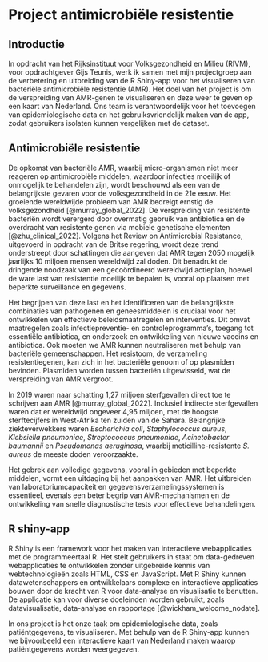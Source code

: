 
# Project antimicrobiële resistentie

## Introductie
In opdracht van het Rijksinstituut voor Volksgezondheid en Milieu (RIVM), voor opdrachtgever Gijs Teunis, werk ik samen met mijn projectgroep aan de verbetering en uitbreiding van de R Shiny-app voor het visualiseren van bacteriële antimicrobiële resistentie (AMR). Het doel van het project is om de verspreiding van AMR-genen te visualiseren en deze weer te geven op een kaart van Nederland. Ons team is verantwoordelijk voor het toevoegen van epidemiologische data en het gebruiksvriendelijk maken van de app, zodat gebruikers isolaten kunnen vergelijken met de dataset.

## Antimicrobiële resistentie
De opkomst van bacteriële AMR, waarbij micro-organismen niet meer reageren op antimicrobiële middelen, waardoor infecties moeilijk of onmogelijk te behandelen zijn, wordt beschouwd als een van de belangrijkste gevaren voor de volksgezondheid in de 21e eeuw. Het groeiende wereldwijde probleem van AMR bedreigt ernstig de volksgezondheid [@murray_global_2022]. De verspreiding van resistente bacteriën wordt verergerd door overmatig gebruik van antibiotica en de overdracht van resistente genen via mobiele genetische elementen [@zhu_clinical_2022]. Volgens het Review on Antimicrobial Resistance, uitgevoerd in opdracht van de Britse regering, wordt deze trend onderstreept door schattingen die aangeven dat AMR tegen 2050 mogelijk jaarlijks 10 miljoen mensen wereldwijd zal doden. Dit benadrukt de dringende noodzaak van een gecoördineerd wereldwijd actieplan, hoewel de ware last van resistentie moeilijk te bepalen is, vooral op plaatsen met beperkte surveillance en gegevens.

Het begrijpen van deze last en het identificeren van de belangrijkste combinaties van pathogenen en geneesmiddelen is cruciaal voor het ontwikkelen van effectieve beleidsmaatregelen en interventies. Dit omvat maatregelen zoals infectiepreventie- en controleprogramma's, toegang tot essentiële antibiotica, en onderzoek en ontwikkeling van nieuwe vaccins en antibiotica. Ook moeten we AMR kunnen neutraliseren met behulp van bacteriële gemeenschappen. Het resistoom, de verzameling resistentiegenen, kan zich in het bacteriële genoom of op plasmiden bevinden. Plasmiden worden tussen bacteriën uitgewisseld, wat de verspreiding van AMR vergroot.

In 2019 waren naar schatting 1,27 miljoen sterfgevallen direct toe te schrijven aan AMR [@murray_global_2022]. Inclusief indirecte sterfgevallen waren dat er wereldwijd ongeveer 4,95 miljoen, met de hoogste sterftecijfers in West-Afrika ten zuiden van de Sahara. Belangrijke ziekteverwekkers waren _Escherichia coli_, _Staphylococcus aureus_, _Klebsiella pneumoniae_, _Streptococcus pneumoniae_, _Acinetobacter baumannii_ en _Pseudomonas aeruginosa_, waarbij meticilline-resistente _S. aureus_ de meeste doden veroorzaakte.

Het gebrek aan volledige gegevens, vooral in gebieden met beperkte middelen, vormt een uitdaging bij het aanpakken van AMR. Het uitbreiden van laboratoriumcapaciteit en gegevensverzamelingssystemen is essentieel, evenals een beter begrip van AMR-mechanismen en de ontwikkeling van snelle diagnostische tests voor effectieve behandelingen.

## R shiny-app
R Shiny is een framework voor het maken van interactieve webapplicaties met de programmeertaal R. Het stelt gebruikers in staat om data-gedreven webapplicaties te ontwikkelen zonder uitgebreide kennis van webtechnologieën zoals HTML, CSS en JavaScript. Met R Shiny kunnen datawetenschappers en ontwikkelaars complexe en interactieve applicaties bouwen door de kracht van R voor data-analyse en visualisatie te benutten. De applicatie kan voor diverse doeleinden worden gebruikt, zoals datavisualisatie, data-analyse en rapportage [@wickham_welcome_nodate].

In ons project is het onze taak om epidemiologische data, zoals patiëntgegevens, te visualiseren. Met behulp van de R Shiny-app kunnen we bijvoorbeeld een interactieve kaart van Nederland maken waarop patiëntgegevens worden weergegeven.
<br/><br/>
